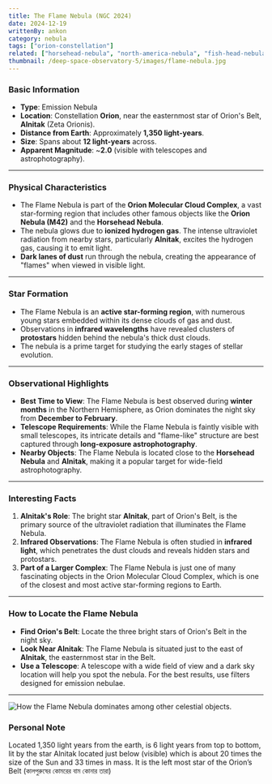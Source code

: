 ```yaml
---
title: The Flame Nebula (NGC 2024)
date: 2024-12-19
writtenBy: ankon
category: nebula
tags: ["orion-constellation"]
related: ["horsehead-nebula", "north-america-nebula", "fish-head-nebula"]
thumbnail: /deep-space-observatory-5/images/flame-nebula.jpg
---
```


<Highlight title="The Flame Nebula (NGC 2024)" subtitle="A Stunning Star-Forming Region in Orion" />

### **Basic Information**
- **Type**: Emission Nebula
- **Location**: Constellation **Orion**, near the easternmost star of Orion's Belt, **Alnitak** (Zeta Orionis).
- **Distance from Earth**: Approximately **1,350 light-years**.
- **Size**: Spans about **12 light-years** across.
- **Apparent Magnitude**: ~**2.0** (visible with telescopes and astrophotography).

---

### **Physical Characteristics**
- The Flame Nebula is part of the **Orion Molecular Cloud Complex**, a vast star-forming region that includes other famous objects like the **Orion Nebula (M42)** and the **Horsehead Nebula**.
- The nebula glows due to **ionized hydrogen gas**. The intense ultraviolet radiation from nearby stars, particularly **Alnitak**, excites the hydrogen gas, causing it to emit light.
- **Dark lanes of dust** run through the nebula, creating the appearance of "flames" when viewed in visible light.

---

### **Star Formation**
- The Flame Nebula is an **active star-forming region**, with numerous young stars embedded within its dense clouds of gas and dust.
- Observations in **infrared wavelengths** have revealed clusters of **protostars** hidden behind the nebula's thick dust clouds.
- The nebula is a prime target for studying the early stages of stellar evolution.

---

### **Observational Highlights**
- **Best Time to View**: The Flame Nebula is best observed during **winter months** in the Northern Hemisphere, as Orion dominates the night sky from **December to February**.
- **Telescope Requirements**: While the Flame Nebula is faintly visible with small telescopes, its intricate details and "flame-like" structure are best captured through **long-exposure astrophotography**.
- **Nearby Objects**: The Flame Nebula is located close to the **Horsehead Nebula** and **Alnitak**, making it a popular target for wide-field astrophotography.

---

### **Interesting Facts**
1. **Alnitak's Role**: The bright star **Alnitak**, part of Orion's Belt, is the primary source of the ultraviolet radiation that illuminates the Flame Nebula.
2. **Infrared Observations**: The Flame Nebula is often studied in **infrared light**, which penetrates the dust clouds and reveals hidden stars and protostars.
3. **Part of a Larger Complex**: The Flame Nebula is just one of many fascinating objects in the Orion Molecular Cloud Complex, which is one of the closest and most active star-forming regions to Earth.

---

### **How to Locate the Flame Nebula**
- **Find Orion's Belt**: Locate the three bright stars of Orion's Belt in the night sky.
- **Look Near Alnitak**: The Flame Nebula is situated just to the east of **Alnitak**, the easternmost star in the Belt.
- **Use a Telescope**: A telescope with a wide field of view and a dark sky location will help you spot the nebula. For the best results, use filters designed for emission nebulae.

---

![How the Flame Nebula dominates among other celestial objects.](/deep-space-observatory-5/images/flame-nebula-2.JPG)
### **Personal Note**
Located 1,350 light years from the earth, is 6 light years from top to bottom,
lit by the star Alnitak located just below (visible) which is about 20 times
the size of the Sun and 33 times in mass. It is the left
most star of the Orion’s Belt (কালপুরুষের কোমরের বাম কোনার তারা)
